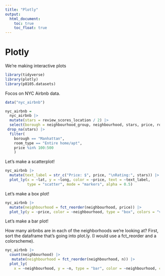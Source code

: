 ```yaml
---
title: "Plotly"
output: 
  html_document:
    toc: true
    toc_float: true
---
```


# Plotly

We're making interactive plots

```r
library(tidyverse)
library(plotly)
library(p8105.datasets)
```

Focos on NYC Airbnb data.
```r
data("nyc_airbnb")

nyc_airbnb =
  nyc_airbnb |> 
  mutate(stars = review_scores_location / 2) |> 
  select(borough = neighbourhood_group, neighbourhood, stars, price, room_type, lat, long) |> 
 drop_na(stars) |> 
  filter(
    borough == "Manhattan",
    room_type == "Entire home/apt",
    price %in% 100:500
    )
```

Let's make a scatterplot!

```r
nyc_airbnb |> 
  mutate(text_label = str_c("Price: $", price, "\nRating:", stars)) |> 
  plot_ly(x = ~lat, y = ~long, color = ~price, text = ~text_label,
          type = "scatter", mode = "markers", alpha = 0.5)
```

Let's make a box plot!

```r
nyc_airbnb |>
  mutate(neighbourhood = fct_reorder(neighbourhood, price)) |> 
  plot_ly(y = ~price, color = ~neighbourhood, type = "box", colors = "viridis")
```

Let's make a bar plot!

How many airbnbs are in each of the neighborhoods we're looking at?
First, sort the dataframe that's going into plot.ly.
(I would use a fct_reorder and a colorscheme).
```r
nyc_airbnb |> 
  count(neighbourhood) |> 
   mutate(neighbourhood = fct_reorder(neighbourhood, n)) |> 
  plot_ly(
    x = ~neighbourhood, y = ~n, type = "bar", color = ~neighbourhood, colors = "viridis")
```



